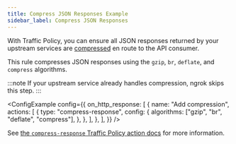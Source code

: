 ```yaml
---
title: Compress JSON Responses Example
sidebar_label: Compress JSON Responses
---
```



With Traffic Policy, you can ensure all JSON responses returned by your upstream services are [compressed](/docs/http/traffic-policy/actions/compress-response.mdx) en route to the API consumer.

This rule compresses JSON responses using the `gzip`, `br`, `deflate`, and `compress` algorithms.

:::note
If your upstream service already handles compression, ngrok skips this step.
:::

<ConfigExample
	config={{
		on_http_response: [
			{
				name: "Add compression",
				actions: [
					{
						type: "compress-response",
						config: {
							algorithms: ["gzip", "br", "deflate", "compress"],
						},
					},
				],
			},
		],
	}}
/>

See [the `compress-response` Traffic Policy action docs](/traffic-policy/actions/compress-response/) for more information.
